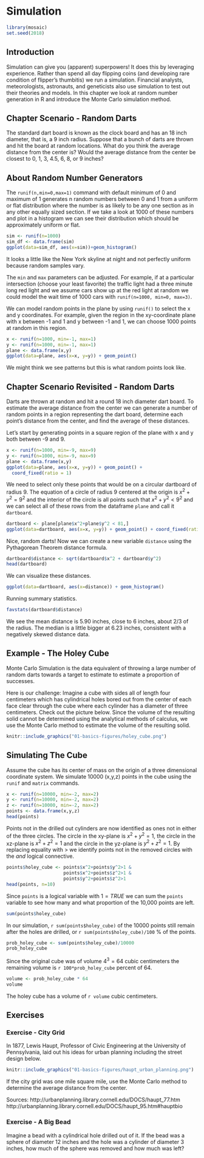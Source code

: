 # Simulation {#simulation}

```r
library(mosaic)
set.seed(2018)
```

## Introduction {#introduction}

Simulation can give you (apparent) superpowers! It does this by leveraging experience. Rather than spend all day flipping coins (and developing rare condition of flipper's thumbitis) we run a simulation. Financial analysts, meteorologists, astronauts, and geneticists also use simulation to test out their theories and models. In this chapter we look at random number generation in R and introduce the Monte Carlo simulation method.

## Chapter Scenario - Random Darts {#chapter_scenario_random_darts}

The standard dart board is known as the clock board and has an 18 inch diameter, that is, a 9 inch radius. Suppose that a bunch of darts are thrown and hit the board at random locations. What do you think the average distance from the center is? Would the average distance from the center be closest to 0, 1, 3, 4.5, 6, 8, or 9 inches?

## About Random Number Generators

The `runif(n,min=0,max=1)` command with default minimum of 0 and maximum of 1 generates n random numbers between 0 and 1 from a uniform or flat distribution where the number is as likely to be any one section as in any other equally sized section. If we take a look at 1000 of these numbers and plot in a histogram we can see their distribution which should be approximately uniform or flat.

```r
sim <- runif(n=1000)
sim_df <- data.frame(sim)
ggplot(data=sim_df, aes(x=sim))+geom_histogram()
```

It looks a little like the New York skyline at night and not perfectly uniform because random samples vary. 

The `min` and `max` parameters can be adjusted. For example, if at a particular intersection (choose your least favorite) the traffic light had a three minute long red light and we assume cars show up at the red light at random we could model the wait time of 1000 cars with `runif(n=1000, min=0, max=3)`. 

We can model random points in the plane by using `runif()` to select the x and y coordinates. For example, given the region in the xy-coordinate plane with x between -1 and 1 and y between -1 and 1, we can choose 1000 points at random in this region.

```r
x <- runif(n=1000, min=-1, max=1)
y <- runif(n=1000, min=-1, max=1)
plane <- data.frame(x,y)
ggplot(data=plane, aes(x=x, y=y)) + geom_point()
```

We might think we see patterns but this is what random points look like.

## Chapter Scenario Revisited - Random Darts {#chapter_scenario_revisited_random_darts}

Darts are thrown at random and hit a round 18 inch diameter dart board. To estimate the average distance from the center we can generate a number of random points in a region representing the dart board, determine each point's distance from the center, and find the average of these distances. 

Let's start by generating points in a square region of the plane with x and y both between -9 and 9.

```r
x <- runif(n=1000, min=-9, max=9)
y <- runif(n=1000, min=-9, max=9)
plane <- data.frame(x,y)
ggplot(data=plane, aes(x=x, y=y)) + geom_point() + 
  coord_fixed(ratio = 1)
```

We need to select only these points that would be on a circular dartboard of radius 9. The equation of a circle of radius 9 centered at the origin is $x^{2}+y^{2}=9^{2}$ and the interior of the circle is all points such that $x^{2}+y^{2} < 9^{2}$ and we can select all of these rows from the dataframe `plane` and call it `dartboard`. 

```r
dartboard <- plane[plane$x^2+plane$y^2 < 81,]
ggplot(data=dartboard, aes(x=x, y=y)) + geom_point() + coord_fixed(ratio = 1)
```

Nice, random darts! Now we can create a new variable `distance` using the Pythagorean Theorem distance formula.

```r
dartboard$distance <- sqrt(dartboard$x^2 + dartboard$y^2)
head(dartboard)
```

We can visualize these distances.

```r
ggplot(data=dartboard, aes(x=distance)) + geom_histogram()
```

Running summary statistics.

```r
favstats(dartboard$distance)
```

We see the mean distance is 5.90 inches, close to 6 inches, about 2/3 of the radius. The median is a little bigger at 6.23 inches, consistent with a negatively skewed distance data.


## Example - The Holey Cube

Monte Carlo Simulation is the data equivalent of throwing a large number of random darts towards a target to estimate to estimate a proportion of successes. 

Here is our challenge: Imagine a cube with sides all of length four centimeters which has cylindrical holes bored out from the center of each face clear through the cube where each cylinder has a diameter of three centimeters. Check out the picture below. Since the volume of the resulting solid cannot be determined using the analytical methods of calculus, we use the Monte Carlo method to estimate the volume of the resulting solid.

```r
knitr::include_graphics("01-basics-figures/holey_cube.png")
```

## Simulating The Cube
Assume the cube has its center of mass on the origin of a three dimensional coordinate system. We simulate 10000 (x,y,z) points in the cube using the `runif` and `matrix` commands.

```r
x <- runif(n=10000, min=-2, max=2)
y <- runif(n=10000, min=-2, max=2)
z <- runif(n=10000, min=-2, max=2)
points <- data.frame(x,y,z)
head(points)
```

Points not in the drilled out cylinders are now identified as ones not in either of the three circles. The circle in the xy-plane is $x^{2}+y^{2}=1$, the circle in the xz-plane is $x^{2}+z^{2}=1$ and the circle in the yz-plane is $y^{2}+z^{2}=1$. By replacing equality with > we identify points not in the removed circles with the *and* logical connective.

```r
points$holey_cube <- points$x^2+points$y^2>1 & 
                     points$x^2+points$z^2>1 &
                     points$y^2+points$z^2>1
head(points, n=10)
```

Since `points` is a logical variable with $1=TRUE$ we can sum the `points` variable to see how many and what proportion of the 10,000 points are left. 

```r
sum(points$holey_cube)
```

In our simulation, `r sum(points$holey_cube)` of the 10000 points still remain after the holes are drilled, or `r sum(points$holey_cube)/100` $\%$ of the points.

```r
prob_holey_cube <- sum(points$holey_cube)/10000
prob_holey_cube
```

Since the original cube was of volume $4^{3}=64$ cubic centimeters the remaining volume is `r 100*prob_holey_cube` percent of 64.

```r
volume <- prob_holey_cube * 64
volume
```

The holey cube has a volume of `r volume` cubic centimeters.

## Exercises {#exercises}

### Exercise - City Grid

In 1877, Lewis Haupt, Professor of Civic Engineering at the University of Pennsylvania, laid out his ideas for urban planning including the street design below.

```r
knitr::include_graphics("01-basics-figures/haupt_urban_planning.png")
```

If the city grid was one mile square mile, use the Monte Carlo method to determine the average distance from the center.

Sources: http://urbanplanning.library.cornell.edu/DOCS/haupt_77.htm 
http://urbanplanning.library.cornell.edu/DOCS/haupt_95.htm#hauptbio

### Exercise - A Big Bead

Imagine a bead with a cylindrical hole drilled out of it. If the bead was a sphere of diameter 12 inches and the hole was a cylinder of diameter 3 inches, how much of the sphere was removed and how much was left?

